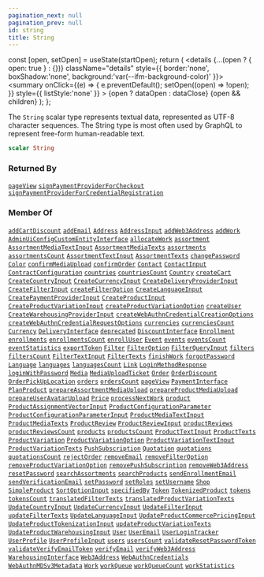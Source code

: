 ```yaml
---
pagination_next: null
pagination_prev: null
id: string
title: String
---
```









  const [open, setOpen] = useState(startOpen);
  return (
    <details {...(open ? { open: true } : {})} className="details" style={{ border:'none', boxShadow:'none', background:'var(--ifm-background-color)' }}>
      <summary
        onClick={(e) => {
          e.preventDefault();
          setOpen((open) => !open);
        }}
        style={{ listStyle:'none' }}
      >
      {open ? dataOpen : dataClose}
      </summary>
      {open && children}
    </details>
  );
};








The `String` scalar type represents textual data, represented as UTF-8 character sequences. The String type is most often used by GraphQL to represent free-form human-readable text.


```graphql
scalar String
```








### Returned By

[`pageView`](/operations/mutations/page-view.mdx)  <Badge class="badge badge--secondary" text="mutation"/><Bullet />[`signPaymentProviderForCheckout`](/operations/mutations/sign-payment-provider-for-checkout.mdx)  <Badge class="badge badge--secondary" text="mutation"/><Bullet />[`signPaymentProviderForCredentialRegistration`](/operations/mutations/sign-payment-provider-for-credential-registration.mdx)  <Badge class="badge badge--secondary" text="mutation"/>

### Member Of

[`addCartDiscount`](/operations/mutations/add-cart-discount.mdx)  <Badge class="badge badge--secondary" text="mutation"/><Bullet />[`addEmail`](/operations/mutations/add-email.mdx)  <Badge class="badge badge--secondary" text="mutation"/><Bullet />[`Address`](/types/objects/address.mdx)  <Badge class="badge badge--secondary" text="object"/><Bullet />[`AddressInput`](/types/inputs/address-input.mdx)  <Badge class="badge badge--secondary" text="input"/><Bullet />[`addWeb3Address`](/operations/mutations/add-web-3-address.mdx)  <Badge class="badge badge--secondary" text="mutation"/><Bullet />[`addWork`](/operations/mutations/add-work.mdx)  <Badge class="badge badge--secondary" text="mutation"/><Bullet />[`AdminUiConfigCustomEntityInterface`](/types/objects/admin-ui-config-custom-entity-interface.mdx)  <Badge class="badge badge--secondary" text="object"/><Bullet />[`allocateWork`](/operations/mutations/allocate-work.mdx)  <Badge class="badge badge--secondary" text="mutation"/><Bullet />[`assortment`](/operations/queries/assortment.mdx)  <Badge class="badge badge--secondary" text="query"/><Bullet />[`AssortmentMediaTextInput`](/types/inputs/assortment-media-text-input.mdx)  <Badge class="badge badge--secondary" text="input"/><Bullet />[`AssortmentMediaTexts`](/types/objects/assortment-media-texts.mdx)  <Badge class="badge badge--secondary" text="object"/><Bullet />[`assortments`](/operations/queries/assortments.mdx)  <Badge class="badge badge--secondary" text="query"/><Bullet />[`assortmentsCount`](/operations/queries/assortments-count.mdx)  <Badge class="badge badge--secondary" text="query"/><Bullet />[`AssortmentTextInput`](/types/inputs/assortment-text-input.mdx)  <Badge class="badge badge--secondary" text="input"/><Bullet />[`AssortmentTexts`](/types/objects/assortment-texts.mdx)  <Badge class="badge badge--secondary" text="object"/><Bullet />[`changePassword`](/operations/mutations/change-password.mdx)  <Badge class="badge badge--secondary" text="mutation"/><Bullet />[`Color`](/types/objects/color.mdx)  <Badge class="badge badge--secondary" text="object"/><Bullet />[`confirmMediaUpload`](/operations/mutations/confirm-media-upload.mdx)  <Badge class="badge badge--secondary" text="mutation"/><Bullet />[`confirmOrder`](/operations/mutations/confirm-order.mdx)  <Badge class="badge badge--secondary" text="mutation"/><Bullet />[`Contact`](/types/objects/contact.mdx)  <Badge class="badge badge--secondary" text="object"/><Bullet />[`ContactInput`](/types/inputs/contact-input.mdx)  <Badge class="badge badge--secondary" text="input"/><Bullet />[`ContractConfiguration`](/types/objects/contract-configuration.mdx)  <Badge class="badge badge--secondary" text="object"/><Bullet />[`countries`](/operations/queries/countries.mdx)  <Badge class="badge badge--secondary" text="query"/><Bullet />[`countriesCount`](/operations/queries/countries-count.mdx)  <Badge class="badge badge--secondary" text="query"/><Bullet />[`Country`](/types/objects/country.mdx)  <Badge class="badge badge--secondary" text="object"/><Bullet />[`createCart`](/operations/mutations/create-cart.mdx)  <Badge class="badge badge--secondary" text="mutation"/><Bullet />[`CreateCountryInput`](/types/inputs/create-country-input.mdx)  <Badge class="badge badge--secondary" text="input"/><Bullet />[`CreateCurrencyInput`](/types/inputs/create-currency-input.mdx)  <Badge class="badge badge--secondary" text="input"/><Bullet />[`CreateDeliveryProviderInput`](/types/inputs/create-delivery-provider-input.mdx)  <Badge class="badge badge--secondary" text="input"/><Bullet />[`CreateFilterInput`](/types/inputs/create-filter-input.mdx)  <Badge class="badge badge--secondary" text="input"/><Bullet />[`createFilterOption`](/operations/mutations/create-filter-option.mdx)  <Badge class="badge badge--secondary" text="mutation"/><Bullet />[`CreateLanguageInput`](/types/inputs/create-language-input.mdx)  <Badge class="badge badge--secondary" text="input"/><Bullet />[`CreatePaymentProviderInput`](/types/inputs/create-payment-provider-input.mdx)  <Badge class="badge badge--secondary" text="input"/><Bullet />[`CreateProductInput`](/types/inputs/create-product-input.mdx)  <Badge class="badge badge--secondary" text="input"/><Bullet />[`CreateProductVariationInput`](/types/inputs/create-product-variation-input.mdx)  <Badge class="badge badge--secondary" text="input"/><Bullet />[`createProductVariationOption`](/operations/mutations/create-product-variation-option.mdx)  <Badge class="badge badge--secondary" text="mutation"/><Bullet />[`createUser`](/operations/mutations/create-user.mdx)  <Badge class="badge badge--secondary" text="mutation"/><Bullet />[`CreateWarehousingProviderInput`](/types/inputs/create-warehousing-provider-input.mdx)  <Badge class="badge badge--secondary" text="input"/><Bullet />[`createWebAuthnCredentialCreationOptions`](/operations/mutations/create-web-authn-credential-creation-options.mdx)  <Badge class="badge badge--secondary" text="mutation"/><Bullet />[`createWebAuthnCredentialRequestOptions`](/operations/mutations/create-web-authn-credential-request-options.mdx)  <Badge class="badge badge--secondary" text="mutation"/><Bullet />[`currencies`](/operations/queries/currencies.mdx)  <Badge class="badge badge--secondary" text="query"/><Bullet />[`currenciesCount`](/operations/queries/currencies-count.mdx)  <Badge class="badge badge--secondary" text="query"/><Bullet />[`Currency`](/types/objects/currency.mdx)  <Badge class="badge badge--secondary" text="object"/><Bullet />[`DeliveryInterface`](/types/objects/delivery-interface.mdx)  <Badge class="badge badge--secondary" text="object"/><Bullet />[`deprecated`](/types/directives/deprecated.mdx)  <Badge class="badge badge--secondary" text="directive"/><Bullet />[`DiscountInterface`](/types/objects/discount-interface.mdx)  <Badge class="badge badge--secondary" text="object"/><Bullet />[`Enrollment`](/types/objects/enrollment.mdx)  <Badge class="badge badge--secondary" text="object"/><Bullet />[`enrollments`](/operations/queries/enrollments.mdx)  <Badge class="badge badge--secondary" text="query"/><Bullet />[`enrollmentsCount`](/operations/queries/enrollments-count.mdx)  <Badge class="badge badge--secondary" text="query"/><Bullet />[`enrollUser`](/operations/mutations/enroll-user.mdx)  <Badge class="badge badge--secondary" text="mutation"/><Bullet />[`Event`](/types/objects/event.mdx)  <Badge class="badge badge--secondary" text="object"/><Bullet />[`events`](/operations/queries/events.mdx)  <Badge class="badge badge--secondary" text="query"/><Bullet />[`eventsCount`](/operations/queries/events-count.mdx)  <Badge class="badge badge--secondary" text="query"/><Bullet />[`eventStatistics`](/operations/queries/event-statistics.mdx)  <Badge class="badge badge--secondary" text="query"/><Bullet />[`exportToken`](/operations/mutations/export-token.mdx)  <Badge class="badge badge--secondary" text="mutation"/><Bullet />[`Filter`](/types/objects/filter.mdx)  <Badge class="badge badge--secondary" text="object"/><Bullet />[`FilterOption`](/types/objects/filter-option.mdx)  <Badge class="badge badge--secondary" text="object"/><Bullet />[`FilterQueryInput`](/types/inputs/filter-query-input.mdx)  <Badge class="badge badge--secondary" text="input"/><Bullet />[`filters`](/operations/queries/filters.mdx)  <Badge class="badge badge--secondary" text="query"/><Bullet />[`filtersCount`](/operations/queries/filters-count.mdx)  <Badge class="badge badge--secondary" text="query"/><Bullet />[`FilterTextInput`](/types/inputs/filter-text-input.mdx)  <Badge class="badge badge--secondary" text="input"/><Bullet />[`FilterTexts`](/types/objects/filter-texts.mdx)  <Badge class="badge badge--secondary" text="object"/><Bullet />[`finishWork`](/operations/mutations/finish-work.mdx)  <Badge class="badge badge--secondary" text="mutation"/><Bullet />[`forgotPassword`](/operations/mutations/forgot-password.mdx)  <Badge class="badge badge--secondary" text="mutation"/><Bullet />[`Language`](/types/objects/language.mdx)  <Badge class="badge badge--secondary" text="object"/><Bullet />[`languages`](/operations/queries/languages.mdx)  <Badge class="badge badge--secondary" text="query"/><Bullet />[`languagesCount`](/operations/queries/languages-count.mdx)  <Badge class="badge badge--secondary" text="query"/><Bullet />[`Link`](/types/objects/link.mdx)  <Badge class="badge badge--secondary" text="object"/><Bullet />[`LoginMethodResponse`](/types/objects/login-method-response.mdx)  <Badge class="badge badge--secondary" text="object"/><Bullet />[`loginWithPassword`](/operations/mutations/login-with-password.mdx)  <Badge class="badge badge--secondary" text="mutation"/><Bullet />[`Media`](/types/objects/media.mdx)  <Badge class="badge badge--secondary" text="object"/><Bullet />[`MediaUploadTicket`](/types/objects/media-upload-ticket.mdx)  <Badge class="badge badge--secondary" text="object"/><Bullet />[`Order`](/types/objects/order.mdx)  <Badge class="badge badge--secondary" text="object"/><Bullet />[`OrderDiscount`](/types/objects/order-discount.mdx)  <Badge class="badge badge--secondary" text="object"/><Bullet />[`OrderPickUpLocation`](/types/objects/order-pick-up-location.mdx)  <Badge class="badge badge--secondary" text="object"/><Bullet />[`orders`](/operations/queries/orders.mdx)  <Badge class="badge badge--secondary" text="query"/><Bullet />[`ordersCount`](/operations/queries/orders-count.mdx)  <Badge class="badge badge--secondary" text="query"/><Bullet />[`pageView`](/operations/mutations/page-view.mdx)  <Badge class="badge badge--secondary" text="mutation"/><Bullet />[`PaymentInterface`](/types/objects/payment-interface.mdx)  <Badge class="badge badge--secondary" text="object"/><Bullet />[`PlanProduct`](/types/objects/plan-product.mdx)  <Badge class="badge badge--secondary" text="object"/><Bullet />[`prepareAssortmentMediaUpload`](/operations/mutations/prepare-assortment-media-upload.mdx)  <Badge class="badge badge--secondary" text="mutation"/><Bullet />[`prepareProductMediaUpload`](/operations/mutations/prepare-product-media-upload.mdx)  <Badge class="badge badge--secondary" text="mutation"/><Bullet />[`prepareUserAvatarUpload`](/operations/mutations/prepare-user-avatar-upload.mdx)  <Badge class="badge badge--secondary" text="mutation"/><Bullet />[`Price`](/types/objects/price.mdx)  <Badge class="badge badge--secondary" text="object"/><Bullet />[`processNextWork`](/operations/mutations/process-next-work.mdx)  <Badge class="badge badge--secondary" text="mutation"/><Bullet />[`product`](/operations/queries/product.mdx)  <Badge class="badge badge--secondary" text="query"/><Bullet />[`ProductAssignmentVectorInput`](/types/inputs/product-assignment-vector-input.mdx)  <Badge class="badge badge--secondary" text="input"/><Bullet />[`ProductConfigurationParameter`](/types/objects/product-configuration-parameter.mdx)  <Badge class="badge badge--secondary" text="object"/><Bullet />[`ProductConfigurationParameterInput`](/types/inputs/product-configuration-parameter-input.mdx)  <Badge class="badge badge--secondary" text="input"/><Bullet />[`ProductMediaTextInput`](/types/inputs/product-media-text-input.mdx)  <Badge class="badge badge--secondary" text="input"/><Bullet />[`ProductMediaTexts`](/types/objects/product-media-texts.mdx)  <Badge class="badge badge--secondary" text="object"/><Bullet />[`ProductReview`](/types/objects/product-review.mdx)  <Badge class="badge badge--secondary" text="object"/><Bullet />[`ProductReviewInput`](/types/inputs/product-review-input.mdx)  <Badge class="badge badge--secondary" text="input"/><Bullet />[`productReviews`](/operations/queries/product-reviews.mdx)  <Badge class="badge badge--secondary" text="query"/><Bullet />[`productReviewsCount`](/operations/queries/product-reviews-count.mdx)  <Badge class="badge badge--secondary" text="query"/><Bullet />[`products`](/operations/queries/products.mdx)  <Badge class="badge badge--secondary" text="query"/><Bullet />[`productsCount`](/operations/queries/products-count.mdx)  <Badge class="badge badge--secondary" text="query"/><Bullet />[`ProductTextInput`](/types/inputs/product-text-input.mdx)  <Badge class="badge badge--secondary" text="input"/><Bullet />[`ProductTexts`](/types/objects/product-texts.mdx)  <Badge class="badge badge--secondary" text="object"/><Bullet />[`ProductVariation`](/types/objects/product-variation.mdx)  <Badge class="badge badge--secondary" text="object"/><Bullet />[`ProductVariationOption`](/types/objects/product-variation-option.mdx)  <Badge class="badge badge--secondary" text="object"/><Bullet />[`ProductVariationTextInput`](/types/inputs/product-variation-text-input.mdx)  <Badge class="badge badge--secondary" text="input"/><Bullet />[`ProductVariationTexts`](/types/objects/product-variation-texts.mdx)  <Badge class="badge badge--secondary" text="object"/><Bullet />[`PushSubscription`](/types/objects/push-subscription.mdx)  <Badge class="badge badge--secondary" text="object"/><Bullet />[`Quotation`](/types/objects/quotation.mdx)  <Badge class="badge badge--secondary" text="object"/><Bullet />[`quotations`](/operations/queries/quotations.mdx)  <Badge class="badge badge--secondary" text="query"/><Bullet />[`quotationsCount`](/operations/queries/quotations-count.mdx)  <Badge class="badge badge--secondary" text="query"/><Bullet />[`rejectOrder`](/operations/mutations/reject-order.mdx)  <Badge class="badge badge--secondary" text="mutation"/><Bullet />[`removeEmail`](/operations/mutations/remove-email.mdx)  <Badge class="badge badge--secondary" text="mutation"/><Bullet />[`removeFilterOption`](/operations/mutations/remove-filter-option.mdx)  <Badge class="badge badge--secondary" text="mutation"/><Bullet />[`removeProductVariationOption`](/operations/mutations/remove-product-variation-option.mdx)  <Badge class="badge badge--secondary" text="mutation"/><Bullet />[`removePushSubscription`](/operations/mutations/remove-push-subscription.mdx)  <Badge class="badge badge--secondary" text="mutation"/><Bullet />[`removeWeb3Address`](/operations/mutations/remove-web-3-address.mdx)  <Badge class="badge badge--secondary" text="mutation"/><Bullet />[`resetPassword`](/operations/mutations/reset-password.mdx)  <Badge class="badge badge--secondary" text="mutation"/><Bullet />[`searchAssortments`](/operations/queries/search-assortments.mdx)  <Badge class="badge badge--secondary" text="query"/><Bullet />[`searchProducts`](/operations/queries/search-products.mdx)  <Badge class="badge badge--secondary" text="query"/><Bullet />[`sendEnrollmentEmail`](/operations/mutations/send-enrollment-email.mdx)  <Badge class="badge badge--secondary" text="mutation"/><Bullet />[`sendVerificationEmail`](/operations/mutations/send-verification-email.mdx)  <Badge class="badge badge--secondary" text="mutation"/><Bullet />[`setPassword`](/operations/mutations/set-password.mdx)  <Badge class="badge badge--secondary" text="mutation"/><Bullet />[`setRoles`](/operations/mutations/set-roles.mdx)  <Badge class="badge badge--secondary" text="mutation"/><Bullet />[`setUsername`](/operations/mutations/set-username.mdx)  <Badge class="badge badge--secondary" text="mutation"/><Bullet />[`Shop`](/types/objects/shop.mdx)  <Badge class="badge badge--secondary" text="object"/><Bullet />[`SimpleProduct`](/types/objects/simple-product.mdx)  <Badge class="badge badge--secondary" text="object"/><Bullet />[`SortOptionInput`](/types/inputs/sort-option-input.mdx)  <Badge class="badge badge--secondary" text="input"/><Bullet />[`specifiedBy`](/types/directives/specified-by.mdx)  <Badge class="badge badge--secondary" text="directive"/><Bullet />[`Token`](/types/objects/token.mdx)  <Badge class="badge badge--secondary" text="object"/><Bullet />[`TokenizedProduct`](/types/objects/tokenized-product.mdx)  <Badge class="badge badge--secondary" text="object"/><Bullet />[`tokens`](/operations/queries/tokens.mdx)  <Badge class="badge badge--secondary" text="query"/><Bullet />[`tokensCount`](/operations/queries/tokens-count.mdx)  <Badge class="badge badge--secondary" text="query"/><Bullet />[`translatedFilterTexts`](/operations/queries/translated-filter-texts.mdx)  <Badge class="badge badge--secondary" text="query"/><Bullet />[`translatedProductVariationTexts`](/operations/queries/translated-product-variation-texts.mdx)  <Badge class="badge badge--secondary" text="query"/><Bullet />[`UpdateCountryInput`](/types/inputs/update-country-input.mdx)  <Badge class="badge badge--secondary" text="input"/><Bullet />[`UpdateCurrencyInput`](/types/inputs/update-currency-input.mdx)  <Badge class="badge badge--secondary" text="input"/><Bullet />[`UpdateFilterInput`](/types/inputs/update-filter-input.mdx)  <Badge class="badge badge--secondary" text="input"/><Bullet />[`updateFilterTexts`](/operations/mutations/update-filter-texts.mdx)  <Badge class="badge badge--secondary" text="mutation"/><Bullet />[`UpdateLanguageInput`](/types/inputs/update-language-input.mdx)  <Badge class="badge badge--secondary" text="input"/><Bullet />[`UpdateProductCommercePricingInput`](/types/inputs/update-product-commerce-pricing-input.mdx)  <Badge class="badge badge--secondary" text="input"/><Bullet />[`UpdateProductTokenizationInput`](/types/inputs/update-product-tokenization-input.mdx)  <Badge class="badge badge--secondary" text="input"/><Bullet />[`updateProductVariationTexts`](/operations/mutations/update-product-variation-texts.mdx)  <Badge class="badge badge--secondary" text="mutation"/><Bullet />[`UpdateProductWarehousingInput`](/types/inputs/update-product-warehousing-input.mdx)  <Badge class="badge badge--secondary" text="input"/><Bullet />[`User`](/types/objects/user.mdx)  <Badge class="badge badge--secondary" text="object"/><Bullet />[`UserEmail`](/types/objects/user-email.mdx)  <Badge class="badge badge--secondary" text="object"/><Bullet />[`UserLoginTracker`](/types/objects/user-login-tracker.mdx)  <Badge class="badge badge--secondary" text="object"/><Bullet />[`UserProfile`](/types/objects/user-profile.mdx)  <Badge class="badge badge--secondary" text="object"/><Bullet />[`UserProfileInput`](/types/inputs/user-profile-input.mdx)  <Badge class="badge badge--secondary" text="input"/><Bullet />[`users`](/operations/queries/users.mdx)  <Badge class="badge badge--secondary" text="query"/><Bullet />[`usersCount`](/operations/queries/users-count.mdx)  <Badge class="badge badge--secondary" text="query"/><Bullet />[`validateResetPasswordToken`](/operations/queries/validate-reset-password-token.mdx)  <Badge class="badge badge--secondary" text="query"/><Bullet />[`validateVerifyEmailToken`](/operations/queries/validate-verify-email-token.mdx)  <Badge class="badge badge--secondary" text="query"/><Bullet />[`verifyEmail`](/operations/mutations/verify-email.mdx)  <Badge class="badge badge--secondary" text="mutation"/><Bullet />[`verifyWeb3Address`](/operations/mutations/verify-web-3-address.mdx)  <Badge class="badge badge--secondary" text="mutation"/><Bullet />[`WarehousingInterface`](/types/objects/warehousing-interface.mdx)  <Badge class="badge badge--secondary" text="object"/><Bullet />[`Web3Address`](/types/objects/web-3-address.mdx)  <Badge class="badge badge--secondary" text="object"/><Bullet />[`WebAuthnCredentials`](/types/objects/web-authn-credentials.mdx)  <Badge class="badge badge--secondary" text="object"/><Bullet />[`WebAuthnMDSv3Metadata`](/types/objects/web-authn-mdsv-3-metadata.mdx)  <Badge class="badge badge--secondary" text="object"/><Bullet />[`Work`](/types/objects/work.mdx)  <Badge class="badge badge--secondary" text="object"/><Bullet />[`workQueue`](/operations/queries/work-queue.mdx)  <Badge class="badge badge--secondary" text="query"/><Bullet />[`workQueueCount`](/operations/queries/work-queue-count.mdx)  <Badge class="badge badge--secondary" text="query"/><Bullet />[`workStatistics`](/operations/queries/work-statistics.mdx)  <Badge class="badge badge--secondary" text="query"/>

